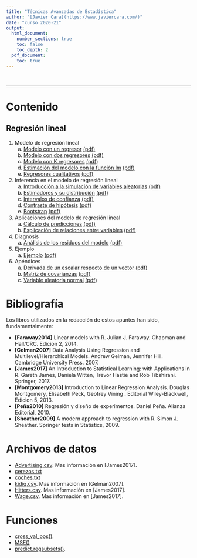 ```yaml
---
title: "Técnicas Avanzadas de Estadística"
author: "[Javier Cara](https://www.javiercara.com/)"
date: "curso 2020-21"
output: 
  html_document:
    number_sections: true
    toc: false
    toc_depth: 2
  pdf_document:
    toc: true
---
```


<br>

***

# Contenido

## Regresión lineal

1. Modelo de regresión lineal
    a. [Modelo con un regresor](lm_modelo_1regresor.html) [(pdf)](lm_modelo_1regresor.pdf)
    b. [Modelo con dos regresores](lm_modelo_2regresores.html) [(pdf)](lm_modelo_2regresores.pdf)
    c. [Modelo con K regresores](lm_modelo_Kregresores.html) [(pdf)](lm_modelo_Kregresores.pdf)
    d. [Estimación del modelo con la función lm](lm_modelo_lm.html) [(pdf)](lm_modelo_lm.pdf)
    e. [Regresores cualitativos](lm_modelo_cualitativas.html) [(pdf)](lm_modelo_cualitativas.pdf)
2. Inferencia en el modelo de regresión lineal
    a. [Introducción a la simulación de variables aleatorias](lm_inferencia_simulacion.html) [(pdf)](lm_inferencia_simulacion.pdf)
    b. [Estimadores y su distribución](lm_inferencia_muestreo.html) [(pdf)](lm_inferencia_muestreo.pdf)
    c. [Intervalos de confianza](lm_inferencia_intervalos.html) [(pdf)](lm_inferencia_intervalos.pdf)
    d. [Contraste de hipótesis](lm_inferencia_contrastes.html) [(pdf)](lm_inferencia_contrastes.pdf)
    e. [Bootstrap](lm_inferencia_bootstrap.html) [(pdf)](lm_inferencia_bootstrap.pdf)
3. Aplicaciones del modelo de regresión lineal
    a. [Cálculo de predicciones](lm_aplicaciones_prediccion.html) [(pdf)](lm_aplicaciones_prediccion.pdf)
    b. [Esplicación de relaciones entre variables](lm_aplicaciones_explicacion.html) [(pdf)](lm_aplicaciones_explicacion.pdf)
4. Diagnosis
    a. [Análisis de los residuos del modelo](lm_diagnosis.html) [(pdf)](lm_diagnosis.pdf)
5. Ejemplo
    a. [Ejemplo](lm_ejemplo1.html) [(pdf)](lm_ejemplo1.pdf)
6. Apéndices
    a. [Derivada de un escalar respecto de un vector](apendice_derivadas.html) [(pdf)](apendice_derivadas.pdf)
    b. [Matriz de covarianzas](apendice_derivadas.html) [(pdf)](apendice_derivadas.pdf)
    c. [Variable aleatoria normal](apendice_normal.html) [(pdf)](apendice_normal.pdf)


# Bibliografía

Los libros utilizados en la redacción de estos apuntes han sido, fundamentalmente:

- **[Faraway2014]** Linear models with R. Julian J. Faraway. Chapman and Hall/CRC. Edicion 2, 2014.
- **[Gelman2007]** Data Analysis Using Regression and Multilevel/Hierarchical Models. Andrew Gelman, Jennifer Hill. Cambridge University Press. 2007.
- **[James2017]** An Introduction to Statistical Learning: with Applications in R. Gareth James, Daniela Witten, Trevor Hastie and Rob Tibshirani. Springer, 2017.
- **[Montgomery2013]** Introduction to Linear Regression Analysis. Douglas Montgomery, Elisabeth Peck, Geofrey Vining . Editorial Wiley-Blackwell, Edicion 5, 2013.
- **[Peña2010]** Regresión y diseño de experimentos. Daniel Peña. Alianza Editorial, 2010.
- **[Sheather2009]** A modern approach to regression with R. Simon J. Sheather. Springer tests in Statistics, 2009.

# Archivos de datos

- [Advertising.csv](datos/Advertising.csv). Mas información en [James2017].
- [cerezos.txt](datos/cerezos.txt)
- [coches.txt](datos/coches.txt)
- [kidiq.csv](datos/kidiq.csv). Mas información en [Gelman2007].
- [Hitters.csv](datos/Hitters.csv). Mas información en [James2017].
- [Wage.csv](datos/Wage.csv). Mas información en [James2017].

# Funciones

- [cross_val_pos()](funciones/cross_val_pos.R).
- [MSE()](funciones/MSE.R)
- [predict.regsubsets()](funciones/regsubsets_predict.R).



<br>
